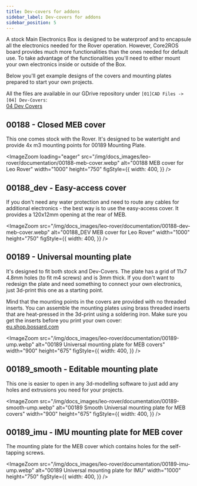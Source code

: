 ```yaml
---
title: Dev-covers for addons
sidebar_label: Dev-covers for addons
sidebar_position: 5
---
```



A stock Main Electronics Box is designed to be waterproof and to encapsule all the electronics needed for the Rover operation.
However, Core2ROS board provides much more functionalities than the ones needed for default use.
To take advantage of the functionalities you'll need to either mount your own electronics inside or outside of the Box.

Below you'll get example designs of the covers and mounting plates prepared to start your own projects.

All the files are available in our GDrive repository under `[01]CAD Files -> [04] Dev-Covers`: \
[04 Dev Covers](https://drive.google.com/drive/folders/0B0VJV1qQkx0VR1hYQVEtSjVuaHM?resourcekey=0--JefYnYGrifZKwtYFmZe3g&usp=sharing)

## 00188 - Closed MEB cover

This one comes stock with the Rover. It's designed to be watertight and provide 4x m3 mounting points for 00189 Mounting Plate.

<ImageZoom
  loading="eager"
  src="/img/docs_images/leo-rover/documentation/00188-meb-cover.webp"
  alt="00188 MEB cover for Leo Rover"
  width="1000"
  height="750"
  figStyle={{
    width: 400,
  }}
/>

## 00188_dev - Easy-access cover

If you don't need any water protection and need to route any cables for additional electronics -
the best way is to use the easy-access cover. It provides a 120x12mm opening at the rear of MEB.

<ImageZoom
  src="/img/docs_images/leo-rover/documentation/00188-dev-meb-cover.webp"
  alt="00188_DEV MEB cover for Leo Rover"
  width="1000"
  height="750"
  figStyle={{
    width: 400,
  }}
/>

## 00189 - Universal mounting plate

It's designed to fit both stock and Dev-Covers. The plate has a grid of 11x7 4.8mm holes (to fit m4 screws) and is 3mm thick.
If you don't want to redesign the plate and need something to connect your own electronics, just 3d-print this one as a starting point.

Mind that the mounting points in the covers are provided with no threaded inserts.
You can assemble the mounting plates using brass threaded inserts that are heat-pressed in the 3d-print using a soldering iron.
Make sure you get the inserts before you print your own cover: \
[eu.shop.bossard.com](https://eu.shop.bossard.com/group/en/9429/nuts-inserts/threaded-inserts/bn-1936_press-in-threaded-inserts-for-thermoplastics-and-thermosetting-plastic)

<ImageZoom
  src="/img/docs_images/leo-rover/documentation/00189-ump.webp"
  alt="00189 Universal mounting plate for MEB covers"
  width="900"
  height="675"
  figStyle={{
    width: 400,
  }}
/>

## 00189_smooth - Editable mounting plate

This one is easier to open in any 3d-modelling software to just add any holes and extrusions you need for your projects.

<ImageZoom
  src="/img/docs_images/leo-rover/documentation/00189-smooth-ump.webp"
  alt="00189 Smooth Universal mounting plate for MEB covers"
  width="900"
  height="675"
  figStyle={{
    width: 400,
  }}
/>

## 00189_imu - IMU mounting plate for MEB cover

The mounting plate for the MEB cover which contains holes for the self-tapping screws.

<ImageZoom
  src="/img/docs_images/leo-rover/documentation/00189-imu-ump.webp"
  alt="00189 Universal mounting plate for IMU"
  width="1000"
  height="750"
  figStyle={{
    width: 400,
  }}
/>
